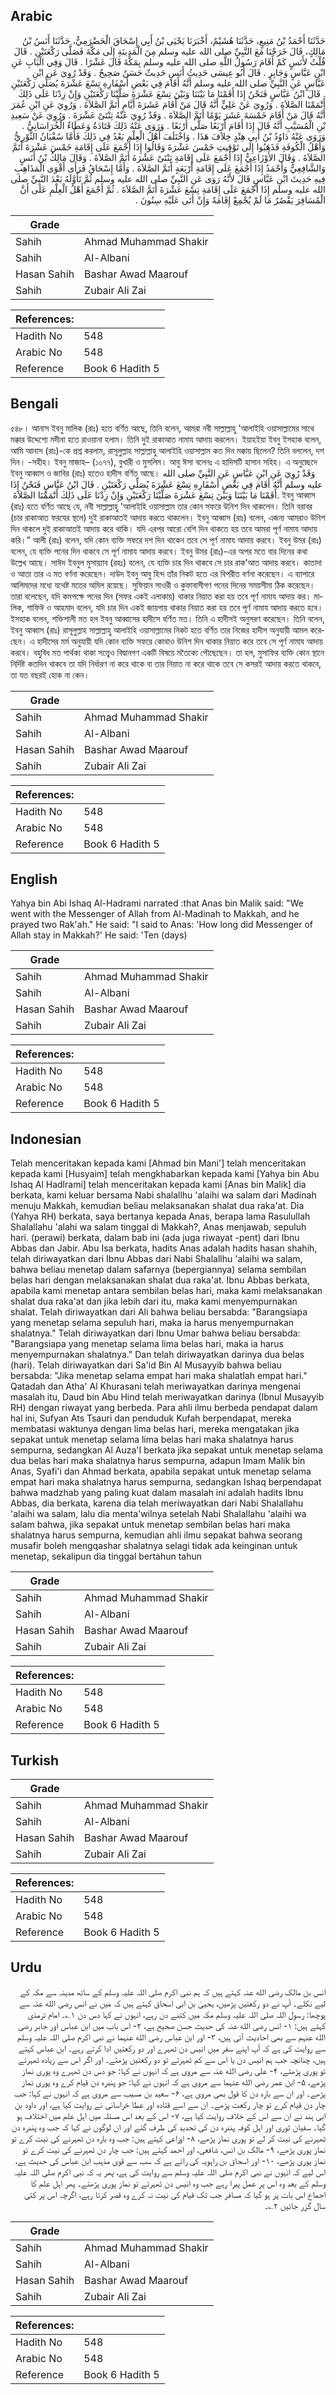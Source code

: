 ## Arabic


<div dir="rtl" lang="ar" style={{fontSize:'larger',backgroundColor:'#f8f9fa',padding:20}}>
حَدَّثَنَا أَحْمَدُ بْنُ مَنِيعٍ، حَدَّثَنَا هُشَيْمٌ، أَخْبَرَنَا يَحْيَى بْنُ أَبِي إِسْحَاقَ الْحَضْرَمِيُّ، حَدَّثَنَا أَنَسُ بْنُ مَالِكٍ، قَالَ خَرَجْنَا مَعَ النَّبِيِّ صلى الله عليه وسلم مِنَ الْمَدِينَةِ إِلَى مَكَّةَ فَصَلَّى رَكْعَتَيْنِ ‏.‏ قَالَ قُلْتُ لأَنَسٍ كَمْ أَقَامَ رَسُولُ اللَّهِ صلى الله عليه وسلم بِمَكَّةَ قَالَ عَشْرًا ‏.‏ قَالَ وَفِي الْبَابِ عَنِ ابْنِ عَبَّاسٍ وَجَابِرٍ ‏.‏ قَالَ أَبُو عِيسَى حَدِيثُ أَنَسٍ حَدِيثٌ حَسَنٌ صَحِيحٌ ‏.‏ وَقَدْ رُوِيَ عَنِ ابْنِ عَبَّاسٍ عَنِ النَّبِيِّ صلى الله عليه وسلم أَنَّهُ أَقَامَ فِي بَعْضِ أَسْفَارِهِ تِسْعَ عَشْرَةَ يُصَلِّي رَكْعَتَيْنِ ‏.‏ قَالَ ابْنُ عَبَّاسٍ فَنَحْنُ إِذَا أَقَمْنَا مَا بَيْنَنَا وَبَيْنَ تِسْعَ عَشْرَةَ صَلَّيْنَا رَكْعَتَيْنِ وَإِنْ زِدْنَا عَلَى ذَلِكَ أَتْمَمْنَا الصَّلاَةَ ‏.‏ وَرُوِيَ عَنْ عَلِيٍّ أَنَّهُ قَالَ مَنْ أَقَامَ عَشَرَةَ أَيَّامٍ أَتَمَّ الصَّلاَةَ ‏.‏ وَرُوِيَ عَنِ ابْنِ عُمَرَ أَنَّهُ قَالَ مَنْ أَقَامَ خَمْسَةَ عَشَرَ يَوْمًا أَتَمَّ الصَّلاَةَ ‏.‏ وَقَدْ رُوِيَ عَنْهُ ثِنْتَىْ عَشْرَةَ ‏.‏ وَرُوِيَ عَنْ سَعِيدِ بْنِ الْمُسَيَّبِ أَنَّهُ قَالَ إِذَا أَقَامَ أَرْبَعًا صَلَّى أَرْبَعًا ‏.‏ وَرَوَى عَنْهُ ذَلِكَ قَتَادَةُ وَعَطَاءٌ الْخُرَاسَانِيُّ ‏.‏ وَرَوَى عَنْهُ دَاوُدُ بْنُ أَبِي هِنْدٍ خِلاَفَ هَذَا ‏.‏ وَاخْتَلَفَ أَهْلُ الْعِلْمِ بَعْدُ فِي ذَلِكَ فَأَمَّا سُفْيَانُ الثَّوْرِيُّ وَأَهْلُ الْكُوفَةِ فَذَهَبُوا إِلَى تَوْقِيتِ خَمْسَ عَشْرَةَ وَقَالُوا إِذَا أَجْمَعَ عَلَى إِقَامَةِ خَمْسَ عَشْرَةَ أَتَمَّ الصَّلاَةَ ‏.‏ وَقَالَ الأَوْزَاعِيُّ إِذَا أَجْمَعَ عَلَى إِقَامَةِ ثِنْتَىْ عَشْرَةَ أَتَمَّ الصَّلاَةَ ‏.‏ وَقَالَ مَالِكُ بْنُ أَنَسٍ وَالشَّافِعِيُّ وَأَحْمَدُ إِذَا أَجْمَعَ عَلَى إِقَامَةِ أَرْبَعَةٍ أَتَمَّ الصَّلاَةَ ‏.‏ وَأَمَّا إِسْحَاقُ فَرَأَى أَقْوَى الْمَذَاهِبِ فِيهِ حَدِيثَ ابْنِ عَبَّاسٍ قَالَ لأَنَّهُ رَوَى عَنِ النَّبِيِّ صلى الله عليه وسلم ثُمَّ تَأَوَّلَهُ بَعْدَ النَّبِيِّ صلى الله عليه وسلم إِذَا أَجْمَعَ عَلَى إِقَامَةِ تِسْعَ عَشْرَةَ أَتَمَّ الصَّلاَةَ ‏.‏ ثُمَّ أَجْمَعَ أَهْلُ الْعِلْمِ عَلَى أَنَّ الْمُسَافِرَ يَقْصُرُ مَا لَمْ يُجْمِعْ إِقَامَةً وَإِنْ أَتَى عَلَيْهِ سِنُونَ ‏.‏
</div>
<div style={{backgroundColor:'#f8f9fa',padding:20, marginBottom: 10}}><table> <thead> <tr> <th>Grade</th> <th></th> </tr> </thead> <tbody> <tr><td>Sahih</td><td>Ahmad Muhammad Shakir</td></tr><tr><td>Sahih</td><td>Al-Albani</td></tr><tr><td>Hasan Sahih</td><td>Bashar Awad Maarouf</td></tr><tr><td>Sahih</td><td>Zubair Ali Zai</td></tr></tbody></table><table> <thead> <tr> <th>References:</th> <th></th> </tr> </thead> <tbody><tr><td>Hadith No</td><td>548</td></tr><tr><td>Arabic No</td><td>548</td></tr><tr><td>Reference</td><td>Book 6 Hadith 5</td></tr></tbody></table></div>

## Bengali


<div dir="ltr" lang="bn" style={{fontSize:'larger',backgroundColor:'#f8f9fa',padding:20}}>
৫৪৮। আনাস ইবনু মালিক (রাঃ) হতে বর্ণিত আছে, তিনি বলেন, আমরা নবী সাল্লাল্লাহু 'আলাইহি ওয়াসাল্লামের সাথে মক্কার উদ্দেশ্যে মদীনা হতে রাওয়ানা হলাম। তিনি দুই রাকাআত নামায আদায় করলেন। ইয়াহইয়া ইবনু ইসহাক বলেন, আমি আনাস (রাঃ)-কে প্রশ্ন করলাম, রাসূলুল্লাহ সাল্লাল্লাহু আলাইহি ওয়াসাল্লাম কত দিন মক্কায় ছিলেন? তিনি বললেন, দশ দিন। -সহীহ। ইবনু মাজাহ– (১০৭৭), বুখারী ও মুসলিম। আবু ঈসা বলেনঃ এ হাদিসটি হাসান সহিহ। এ অনুচ্ছেদে ইবনু আব্বাস ও জাবির (রাঃ) হতেও হাদীস বর্ণিত আছে। وَقَدْ رُوِيَ عَنِ ابْنِ عَبَّاسٍ عَنِ النَّبِيِّ صلى الله عليه وسلم أَنَّهُ أَقَامَ فِي بَعْضِ أَسْفَارِهِ تِسْعَ عَشْرَةَ يُصَلِّي رَكْعَتَيْنِ ‏.‏ قَالَ ابْنُ عَبَّاسٍ فَنَحْنُ إِذَا أَقَمْنَا مَا بَيْنَنَا وَبَيْنَ تِسْعَ عَشْرَةَ صَلَّيْنَا رَكْعَتَيْنِ وَإِنْ زِدْنَا عَلَى ذَلِكَ أَتْمَمْنَا الصَّلاَةَ ‏. ইবনু আব্বাস (রাঃ) হতে বর্ণিত আছে যে, নবী সাল্লাল্লাহু 'আলাইহি ওয়াসাল্লাম তার কোন সফরে উনিশ দিন থাকলেন। তিনি বরাবর (চার রাকাআত ফরযের স্থলে) দুই রাকাআতই আদায় করতে থাকলেন। ইবনু আব্বাস (রাঃ) বলেন, এজন্য আমরাও উনিশ দিন থাকলে দুই রাকাআতই আদায় করে থাকি। যদি এরপর আরো বেশি দিন থাকতে হয় তবে আমরা পূর্ণ নামায আদায় করি।” আলী (রাঃ) বলেন, যদি কোন ব্যক্তি সফরে দশ দিন থাকেন তবে সে পূর্ণ নামায আদায় করবে। ইবনু উমর (রাঃ) বলেন, যে ব্যক্তি পনের দিন থাকবে সে পূর্ণ নামায আদায় করবে। ইবনু উমর (রাঃ)-এর অপর মতে বার দিনের কথা উল্লেখ আছে। সাঈদ ইবনুল মুসায়্যাব (রহঃ) বলেন, যে ব্যক্তি চার দিন থাকবে সে চার রাক’আত আদায় করবে। কাতাদা ও আতা তার এ মত বর্ণনা করেছেন। দাউদ ইবনু আবু হিন্দ তাঁর নিকট হতে এর বিপরীত বর্ণনা করেছেন। এ ব্যাপারে আলিমদের মধ্যে যথেষ্ট মতের অমিল রয়েছে। সুফিয়ান সাওরী ও কুফাবাসীগণ পনের দিনের সময়সীমা ঠিক করেছেন। তারা বলেছেন, যদি কমপক্ষে পনের দিন (সফর একই এলাকায়) থাকার নিয়াত করা হয় তবে পূর্ণ নামায আদায় কর। মালিক, শাফিঈ ও আহমাদ বলেন, যদি চার দিন একই জায়গায় থাকার নিয়াত করা হয় তবে পূর্ণ নামায আদায় করতে হবে। ইসহাক বলেন, শক্তিশালী মত হল ইবনু আব্বাসের হাদীসে বর্ণিত মত। তিনি এ হাদীসই অনুসরণ করেছেন। তিনি বলেন, ইবনু আব্বাস (রাঃ) রাসূলুল্লাহ সাল্লাল্লাহু আলাইহি ওয়াসাল্লামের নিকট হতে বর্ণিত তার নিজের হাদীস অনুযায়ী আমল করেছেন। এ হাদীসের মর্ম অনুযায়ী যদি কোন ব্যক্তি সফরে কোথাও উনিশ দিন থাকার নিয়াত করে তবে সে পূর্ণ নামায আদায় করবে। বহুবিধ মত পার্থক্য থাকা সত্ত্বেও বিদ্বানগণ একটি বিষয়ে মতৈক্যে পৌছেছেন। তা হল, মুসাফির ব্যক্তি কোন স্থানে নির্দিষ্ট কতদিন থাকবে তা যদি নির্ধারণ না করে থাকে বা তার নিয়াত না করে থাকে তবে সে কসরই আদায় করতে থাকবে, তা যত বছরই হোক না কেন।
</div>
<div style={{backgroundColor:'#f8f9fa',padding:20, marginBottom: 10}}><table> <thead> <tr> <th>Grade</th> <th></th> </tr> </thead> <tbody> <tr><td>Sahih</td><td>Ahmad Muhammad Shakir</td></tr><tr><td>Sahih</td><td>Al-Albani</td></tr><tr><td>Hasan Sahih</td><td>Bashar Awad Maarouf</td></tr><tr><td>Sahih</td><td>Zubair Ali Zai</td></tr></tbody></table><table> <thead> <tr> <th>References:</th> <th></th> </tr> </thead> <tbody><tr><td>Hadith No</td><td>548</td></tr><tr><td>Arabic No</td><td>548</td></tr><tr><td>Reference</td><td>Book 6 Hadith 5</td></tr></tbody></table></div>

## English


<div dir="ltr" lang="en" style={{fontSize:'larger',backgroundColor:'#f8f9fa',padding:20}}>
Yahya bin Abi Ishaq Al-Hadrami narrated :that Anas bin Malik said: "We went with the Messenger of Allah from Al-Madinah to Makkah, and he prayed two Rak'ah." He said: "I said to Anas: 'How long did Messenger of Allah stay in Makkah?' He said: 'Ten (days)
</div>
<div style={{backgroundColor:'#f8f9fa',padding:20, marginBottom: 10}}><table> <thead> <tr> <th>Grade</th> <th></th> </tr> </thead> <tbody> <tr><td>Sahih</td><td>Ahmad Muhammad Shakir</td></tr><tr><td>Sahih</td><td>Al-Albani</td></tr><tr><td>Hasan Sahih</td><td>Bashar Awad Maarouf</td></tr><tr><td>Sahih</td><td>Zubair Ali Zai</td></tr></tbody></table><table> <thead> <tr> <th>References:</th> <th></th> </tr> </thead> <tbody><tr><td>Hadith No</td><td>548</td></tr><tr><td>Arabic No</td><td>548</td></tr><tr><td>Reference</td><td>Book 6 Hadith 5</td></tr></tbody></table></div>

## Indonesian


<div dir="ltr" lang="id" style={{fontSize:'larger',backgroundColor:'#f8f9fa',padding:20}}>
Telah menceritakan kepada kami [Ahmad bin Mani'] telah menceritakan kepada kami [Husyaim] telah mengkhabarkan kepada kami [Yahya bin Abu Ishaq Al Hadlrami] telah menceritakan kepada kami [Anas bin Malik] dia berkata, kami keluar bersama Nabi shalallhu 'alaihi wa salam dari Madinah menuju Makkah, kemudian beliau melaksanakan shalat dua raka'at. Dia (Yahya RH) berkata, saya bertanya kepada Anas, berapa lama Rasulullah Shalallahu 'alahi wa salam tinggal di Makkah?, Anas menjawab, sepuluh hari. (perawi) berkata, dalam bab ini (ada juga riwayat -pent) dari Ibnu Abbas dan Jabir. Abu Isa berkata, hadits Anas adalah hadits hasan shahih, telah diriwayatkan dari Ibnu Abbas dari Nabi Shalallhu 'alaihi wa salam, bahwa beliau menetap dalam safarnya (bepergiannya) selama sembilan belas hari dengan melaksanakan shalat dua raka'at. Ibnu Abbas berkata, apabila kami menetap antara sembilan belas hari, maka kami melaksanakan shalat dua raka'at dan jika lebih dari itu, maka kami menyempurnakan shalat. Telah diriwayatkan dari Ali bahwa beliau bersabda: "Barangsiapa yang menetap selama sepuluh hari, maka ia harus menyempurnakan shalatnya." Telah diriwayatkan dari Ibnu Umar bahwa beliau bersabda: "Barangsiapa yang menetap selama lima belas hari, maka ia harus menyempurnakan shalatnya." Dan telah diriwayatkan darinya dua belas (hari). Telah diriwayatkan dari Sa'id Bin Al Musayyib bahwa beliau bersabda: "Jika menetap selama empat hari maka shalatlah empat hari." Qatadah dan Atha' Al Khurasani telah meriwayatkan darinya mengenai masalah itu, Daud bin Abu Hind telah meriwayatkan darinya (Ibnul Musayyib RH) dengan riwayat yang berbeda. Para ahli ilmu berbeda pendapat dalam hal ini, Sufyan Ats Tsauri dan penduduk Kufah berpendapat, mereka membatasi waktunya dengan lima belas hari, mereka mengatakan jika sepakat untuk menetap selama lima belas hari maka shalatnya harus sempurna, sedangkan Al Auza'I berkata jika sepakat untuk menetap selama dua belas hari maka shalatnya harus sempurna, adapun Imam Malik bin Anas, Syafi'i dan Ahmad berkata, apabila sepakat untuk menetap selama empat hari maka shalatnya harus sempurna, sedangkan Ishaq berpendapat bahwa madzhab yang paling kuat dalam masalah ini adalah hadits Ibnu Abbas, dia berkata, karena dia telah meriwayatkan dari Nabi Shalallahu 'alaihi wa salam, lalu dia menta'wilnya setelah Nabi Shalallahu 'alaihi wa salam bahwa, jika sepakat untuk menetap sembilan belas hari maka shalatnya harus sempurna, kemudian ahli ilmu sepakat bahwa seorang musafir boleh mengqashar shalatnya selagi tidak ada keinginan untuk menetap, sekalipun dia tinggal bertahun tahun
</div>
<div style={{backgroundColor:'#f8f9fa',padding:20, marginBottom: 10}}><table> <thead> <tr> <th>Grade</th> <th></th> </tr> </thead> <tbody> <tr><td>Sahih</td><td>Ahmad Muhammad Shakir</td></tr><tr><td>Sahih</td><td>Al-Albani</td></tr><tr><td>Hasan Sahih</td><td>Bashar Awad Maarouf</td></tr><tr><td>Sahih</td><td>Zubair Ali Zai</td></tr></tbody></table><table> <thead> <tr> <th>References:</th> <th></th> </tr> </thead> <tbody><tr><td>Hadith No</td><td>548</td></tr><tr><td>Arabic No</td><td>548</td></tr><tr><td>Reference</td><td>Book 6 Hadith 5</td></tr></tbody></table></div>

## Turkish


<div dir="ltr" lang="tr" style={{fontSize:'larger',backgroundColor:'#f8f9fa',padding:20}}>

</div>
<div style={{backgroundColor:'#f8f9fa',padding:20, marginBottom: 10}}><table> <thead> <tr> <th>Grade</th> <th></th> </tr> </thead> <tbody> <tr><td>Sahih</td><td>Ahmad Muhammad Shakir</td></tr><tr><td>Sahih</td><td>Al-Albani</td></tr><tr><td>Hasan Sahih</td><td>Bashar Awad Maarouf</td></tr><tr><td>Sahih</td><td>Zubair Ali Zai</td></tr></tbody></table><table> <thead> <tr> <th>References:</th> <th></th> </tr> </thead> <tbody><tr><td>Hadith No</td><td>548</td></tr><tr><td>Arabic No</td><td>548</td></tr><tr><td>Reference</td><td>Book 6 Hadith 5</td></tr></tbody></table></div>

## Urdu


<div dir="rtl" lang="ur" style={{fontSize:'larger',backgroundColor:'#f8f9fa',padding:20}}>
انس بن مالک رضی الله عنہ کہتے ہیں کہ ہم نبی اکرم صلی اللہ علیہ وسلم کے ساتھ مدینہ سے مکہ کے لیے نکلے۔ آپ نے دو رکعتیں پڑھیں، یحییٰ بن ابی اسحاق کہتے ہیں کہ میں نے انس رضی الله عنہ سے پوچھا: رسول اللہ صلی اللہ علیہ وسلم مکہ میں کتنے دن رہے، انہوں نے کہا دس دن ۱؎۔ امام ترمذی کہتے ہیں: ۱- انس رضی الله عنہ کی حدیث حسن صحیح ہے، ۲- اس باب میں ابن عباس اور جابر رضی الله عنہم سے بھی احادیث آئی ہیں، ۳- اور ابن عباس رضی الله عنہما نے نبی اکرم صلی اللہ علیہ وسلم سے روایت کی ہے کہ آپ اپنے سفر میں انیس دن ٹھہرے اور دو رکعتیں ادا کرتے رہے۔ ابن عباس کہتے ہیں، چنانچہ جب ہم انیس دن یا اس سے کم ٹھہرتے تو دو رکعتیں پڑھتے۔ اور اگر اس سے زیادہ ٹھہرتے تو پوری پڑھتے، ۴- علی رضی الله عنہ سے مروی ہے کہ انہوں نے کہا: جو دس دن ٹھہرے وہ پوری نماز پڑھے، ۵- ابن عمر رضی الله عنہما سے مروی ہے کہ انہوں نے کہا: جو پندرہ دن قیام کرے وہ پوری نماز پڑھے۔ اور ان سے بارہ دن کا قول بھی مروی ہے، ۶- سعید بن مسیب سے مروی ہے کہ انہوں نے کہا: جب چار دن قیام کرے تو چار رکعت پڑھے۔ ان سے اسے قتادہ اور عطا خراسانی نے روایت کیا ہے، اور داود بن ابی ہند نے ان سے اس کے خلاف روایت کیا ہے، ۷- اس کے بعد اس مسئلہ میں اہل علم میں اختلاف ہو گیا۔ سفیان ثوری اور اہل کوفہ پندرہ دن کی تحدید کی طرف گئے اور ان لوگوں نے کہا کہ جب وہ پندرہ دن ٹھہرنے کی نیت کر لے تو پوری نماز پڑھے، ۸- اوزاعی کہتے ہیں: جب وہ بارہ دن ٹھہرنے کی نیت کرے تو نماز پوری پڑھے، ۹- مالک بن انس، شافعی، اور احمد کہتے ہیں: جب چار دن ٹھہرنے کی نیت کرے تو نماز پوری پڑھے، ۱۰- اور اسحاق بن راہویہ کی رائے ہے کہ سب سے قوی مذہب ابن عباس کی حدیث ہے، اس لیے کہ انہوں نے نبی اکرم صلی اللہ علیہ وسلم سے روایت کی ہے، پھر یہ کہ نبی اکرم صلی اللہ علیہ وسلم کے بعد وہ اس پر عمل پیرا رہے جب وہ انیس دن ٹھہرتے تو نماز پوری پڑھتے۔ پھر اہل علم کا اجماع اس بات پر ہو گیا کہ مسافر جب تک قیام کی نیت نہ کرے وہ قصر کرتا رہے، اگرچہ اس پر کئی سال گزر جائیں ۲؎۔
</div>
<div style={{backgroundColor:'#f8f9fa',padding:20, marginBottom: 10}}><table> <thead> <tr> <th>Grade</th> <th></th> </tr> </thead> <tbody> <tr><td>Sahih</td><td>Ahmad Muhammad Shakir</td></tr><tr><td>Sahih</td><td>Al-Albani</td></tr><tr><td>Hasan Sahih</td><td>Bashar Awad Maarouf</td></tr><tr><td>Sahih</td><td>Zubair Ali Zai</td></tr></tbody></table><table> <thead> <tr> <th>References:</th> <th></th> </tr> </thead> <tbody><tr><td>Hadith No</td><td>548</td></tr><tr><td>Arabic No</td><td>548</td></tr><tr><td>Reference</td><td>Book 6 Hadith 5</td></tr></tbody></table></div>